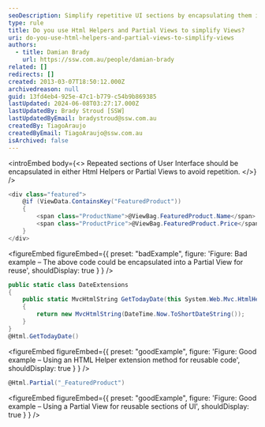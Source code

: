 ```yaml
---
seoDescription: Simplify repetitive UI sections by encapsulating them in HTML Helpers or Partial Views to reduce code duplication and improve maintainability.
type: rule
title: Do you use Html Helpers and Partial Views to simplify Views?
uri: do-you-use-html-helpers-and-partial-views-to-simplify-views
authors:
  - title: Damian Brady
    url: https://ssw.com.au/people/damian-brady
related: []
redirects: []
created: 2013-03-07T18:50:12.000Z
archivedreason: null
guid: 13fd4eb4-925e-47c1-b779-c54b9b869385
lastUpdated: 2024-06-08T03:27:17.000Z
lastUpdatedBy: Brady Stroud [SSW]
lastUpdatedByEmail: bradystroud@ssw.com.au
createdBy: TiagoAraujo
createdByEmail: TiagoAraujo@ssw.com.au
isArchived: false
---
```


<introEmbed
  body={<>
Repeated sections of User Interface should be encapsulated in either Html Helpers or Partial Views to avoid repetition.
  </>}
/>
```cs
<div class="featured">
    @if (ViewData.ContainsKey("FeaturedProduct"))
    {
        <span class="ProductName">@ViewBag.FeaturedProduct.Name</span>
        <span class="ProductPrice">@ViewBag.FeaturedProduct.Price</span>
    }
</div>
```

<figureEmbed figureEmbed={{
  preset: "badExample",
  figure: 'Figure: Bad example – The above code could be encapsulated into a Partial View for reuse',
  shouldDisplay: true
} } />


```cs
public static class DateExtensions
{
    public static MvcHtmlString GetTodayDate(this System.Web.Mvc.HtmlHelper helper)
    {
        return new MvcHtmlString(DateTime.Now.ToShortDateString());
    }
}
@Html.GetTodayDate()
```

<figureEmbed figureEmbed={{
  preset: "goodExample",
  figure: 'Figure: Good example – Using an HTML Helper extension method for reusable code',
  shouldDisplay: true
} } />


```cs
@Html.Partial("_FeaturedProduct")
```

<figureEmbed figureEmbed={{
  preset: "goodExample",
  figure: 'Figure: Good example – Using a Partial View for reusable sections of UI',
  shouldDisplay: true
} } />
